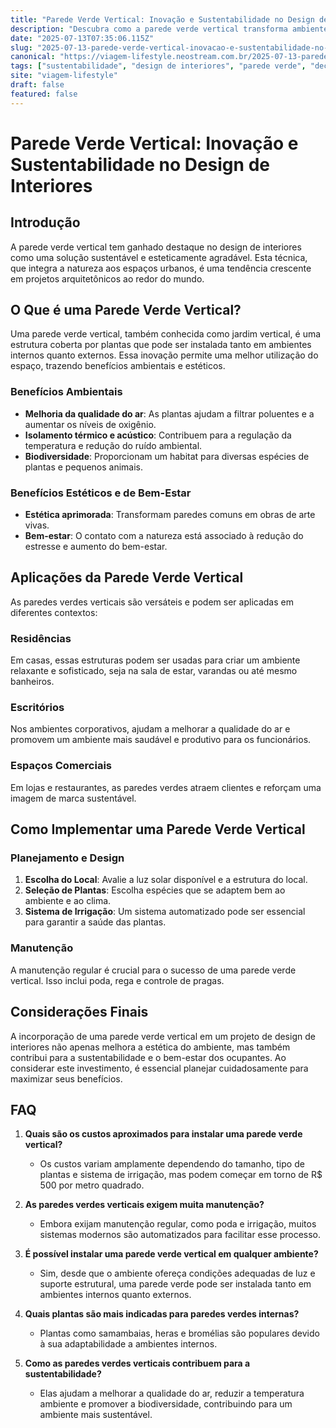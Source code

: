```yaml
---
title: "Parede Verde Vertical: Inovação e Sustentabilidade no Design de Interiores"
description: "Descubra como a parede verde vertical transforma ambientes com estilo e sustentabilidade, explorando suas vantagens e aplicações."
date: "2025-07-13T07:35:06.115Z"
slug: "2025-07-13-parede-verde-vertical-inovacao-e-sustentabilidade-no-design-de-interiores"
canonical: "https://viagem-lifestyle.neostream.com.br/2025-07-13-parede-verde-vertical-inovacao-e-sustentabilidade-no-design-de-interiores"
tags: ["sustentabilidade", "design de interiores", "parede verde", "decoração", "inovação"]
site: "viagem-lifestyle"
draft: false
featured: false
---
```


# Parede Verde Vertical: Inovação e Sustentabilidade no Design de Interiores

## Introdução

A parede verde vertical tem ganhado destaque no design de interiores como uma solução sustentável e esteticamente agradável. Esta técnica, que integra a natureza aos espaços urbanos, é uma tendência crescente em projetos arquitetônicos ao redor do mundo.

## O Que é uma Parede Verde Vertical?

Uma parede verde vertical, também conhecida como jardim vertical, é uma estrutura coberta por plantas que pode ser instalada tanto em ambientes internos quanto externos. Essa inovação permite uma melhor utilização do espaço, trazendo benefícios ambientais e estéticos.

### Benefícios Ambientais

- **Melhoria da qualidade do ar**: As plantas ajudam a filtrar poluentes e a aumentar os níveis de oxigênio.
- **Isolamento térmico e acústico**: Contribuem para a regulação da temperatura e redução do ruído ambiental.
- **Biodiversidade**: Proporcionam um habitat para diversas espécies de plantas e pequenos animais.

### Benefícios Estéticos e de Bem-Estar

- **Estética aprimorada**: Transformam paredes comuns em obras de arte vivas.
- **Bem-estar**: O contato com a natureza está associado à redução do estresse e aumento do bem-estar.

## Aplicações da Parede Verde Vertical

As paredes verdes verticais são versáteis e podem ser aplicadas em diferentes contextos:

### Residências

Em casas, essas estruturas podem ser usadas para criar um ambiente relaxante e sofisticado, seja na sala de estar, varandas ou até mesmo banheiros.

### Escritórios

Nos ambientes corporativos, ajudam a melhorar a qualidade do ar e promovem um ambiente mais saudável e produtivo para os funcionários.

### Espaços Comerciais

Em lojas e restaurantes, as paredes verdes atraem clientes e reforçam uma imagem de marca sustentável.

## Como Implementar uma Parede Verde Vertical

### Planejamento e Design

1. **Escolha do Local**: Avalie a luz solar disponível e a estrutura do local.
2. **Seleção de Plantas**: Escolha espécies que se adaptem bem ao ambiente e ao clima.
3. **Sistema de Irrigação**: Um sistema automatizado pode ser essencial para garantir a saúde das plantas.

### Manutenção

A manutenção regular é crucial para o sucesso de uma parede verde vertical. Isso inclui poda, rega e controle de pragas.

## Considerações Finais

A incorporação de uma parede verde vertical em um projeto de design de interiores não apenas melhora a estética do ambiente, mas também contribui para a sustentabilidade e o bem-estar dos ocupantes. Ao considerar este investimento, é essencial planejar cuidadosamente para maximizar seus benefícios.

## FAQ

1. **Quais são os custos aproximados para instalar uma parede verde vertical?**
   - Os custos variam amplamente dependendo do tamanho, tipo de plantas e sistema de irrigação, mas podem começar em torno de R$ 500 por metro quadrado.

2. **As paredes verdes verticais exigem muita manutenção?**
   - Embora exijam manutenção regular, como poda e irrigação, muitos sistemas modernos são automatizados para facilitar esse processo.

3. **É possível instalar uma parede verde vertical em qualquer ambiente?**
   - Sim, desde que o ambiente ofereça condições adequadas de luz e suporte estrutural, uma parede verde pode ser instalada tanto em ambientes internos quanto externos.

4. **Quais plantas são mais indicadas para paredes verdes internas?**
   - Plantas como samambaias, heras e bromélias são populares devido à sua adaptabilidade a ambientes internos.

5. **Como as paredes verdes verticais contribuem para a sustentabilidade?**
   - Elas ajudam a melhorar a qualidade do ar, reduzir a temperatura ambiente e promover a biodiversidade, contribuindo para um ambiente mais sustentável.